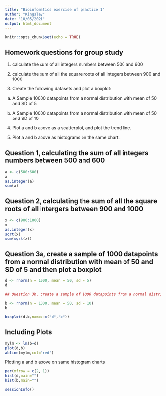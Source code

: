 ```yaml
---
title: "Bioinfomatics exercise of practice 1"
author: "Kingsley"
date: "10/05/2021"
output: html_document
---
```


```r
knitr::opts_chunk$set(echo = TRUE)
```

## Homework questions for group study

1. calculate the sum of all integers numbers between 500 and 600

2. calculate the sum of all the square roots of all integers between 900 and 1000

3. Create the following datasets and plot a boxplot:

  a. A Sample 10000 datapoints from a normal distribution with mean of 50 and SD of 5
  
  b. A Sample 10000 datapoints from a normal distribution with mean of 50 and SD of 10 

4. Plot a and b above as a scatterplot, and plot the trend line.

5. Plot a and b above as histograms on the same chart.


## Question 1, calculating the sum of all integers numbers between 500 and 600
```r
a <- c(500:600)
a
as.integer(a)
sum(a)
```

## Question 2, calculating the sum of all the square roots of all intergers between 900 and 1000
```r
x <- c(900:1000)
x
as.integer(x)
sqrt(x)
sum(sqrt(x))
```

## Question 3a, create a sample of 1000 datapoints from a normal distribution with mean of 50 and SD of 5 and then plot a boxplot
```r
d <- rnorm(n = 1000, mean = 50, sd = 5)
d

## Question 3b, create a sample of 1000 datapoints from a normal distribution with mean of 50 and SD of 10 and then plot a boxplot

b <- rnorm(n = 1000, mean = 50, sd = 10)
b

boxplot(d,b,names=c("d","b"))
```


## Including Plots

```r
mylm <- lm(b~d)
plot(d,b)
abline(mylm,col="red")
```

Plotting a and b above on same histogram charts
```r

par(mfrow = c(2, 1))
hist(d,main="")
hist(b,main="")
```

```r
sessionInfo()
```
